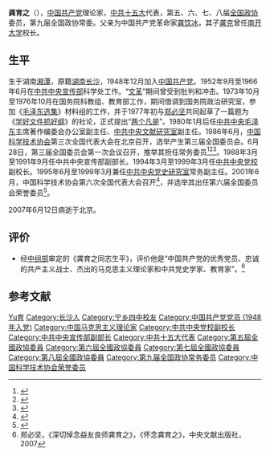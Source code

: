 '''龚育之'''（{{bd|1929年|12月26日|2007年|6月12日||G龚}}），[[中国共产党|中国共产党]]理论家，[[中共十五大|中共十五大]]代表，第五、六、七、八届[[全国政协|全国政协]]委员，第九届全国政协常委。父亲为中国共产党革命家[[龚饮冰|龚饮冰]]，其子[[龚克|龚克]]曾任[[南开大学|南开大学]]校长。

== 生平 ==
生于湖南[[湘潭|湘潭]]，原籍[[湖南|湖南]][[长沙|长沙]]，1948年12月加入[[中国共产党|中国共产党]]。1952年9月至1966年6月在[[中共中央宣传部|中共中央宣传部]]科学处工作。“[[文革|文革]]”期间曾受到批判和冲击。1973年10月至1976年10月在国务院科教组、教育部工作，期间借调到国务院政治研究室，参加《[[毛泽东选集|毛泽东选集]]》材料组的工作，并于1977年初与[[郑必坚|郑必坚]]共同起草了一篇题为《[[学好文件抓好纲|学好文件抓好纲]]》的社论，正式提出“[[两个凡是|两个凡是]]”。1980年1月后任[[中共中央|中共中央]][[毛泽东|毛泽东]]主席著作编委会办公室副主任、[[中共中央文献研究室|中共中央文献研究室]]副主任。1986年6月，[[中国科学技术协会|中国科学技术协会]]第三次全国代表大会在北京召开，选举产生第三届全国委员会。6月28日，第三届全国委员会第一次会议召开，推举其担任常务委员<ref>{{Cite book|title=中国科学技术协会第三次全国代表大会文件汇编|last=[[中国科协研究室|中国科协研究室]]编|publisher=中国科协研究室|pages=94-96}}</ref><ref>{{Cite book|title=中国共产党组织史资料 附卷4 中华人民共和国群众团体组织 1949.10-1997.9|last=[[中共中央组织部|中共中央组织部]]，中共中央党史研究室，中央档案馆|publisher=[[中共党史出版社|中共党史出版社]]|year=2000|isbn=7-80136-318-3|location=北京|pages=408}}</ref><ref>{{Cite book|title=当代中国科学技术发展史|last=陈建新等主编|publisher=[[湖北教育出版社|湖北教育出版社]]|year=1994.10|isbn=7-5351-1355-9|pages=609|location=武汉}}</ref>。1988年3月至1991年9月任中共中央宣传部副部长。1994年3月至1999年3月任[[中共中央党校|中共中央党校]]副校长。1995年6月至1999年3月兼任[[中共中央党史研究室|中共中央党史研究室]]常务副主任。2001年6月，中国科学技术协会第六次全国代表大会召开<ref>{{Cite book|title=企业科协工作手册|last=本书编委会编|publisher=北京：[[科学普及出版社|科学普及出版社]]|year=2008.10|isbn=978-7-110-06976-9|pages=2-3}}</ref>，并选举其出任第六届全国委员会荣誉委员<ref>{{Cite book|title=中国科学技术协会年鉴 2003|publisher=北京：[[中国科学技术出版社|中国科学技术出版社]]|year=2003.12|isbn=7-5046-3485-9|pages=23, 123}}</ref>。

2007年6月12日病逝于北京。

== 评价 ==
* 经[[中组部|中组部]]审定的《龚育之同志生平》，评价他是“中国共产党的优秀党员、忠诚的共产主义战士、杰出的马克思主义理论家和中共党史学家、教育家”。<ref>郑必坚，《深切悼念益友良师龚育之》，《怀念龚育之》，中央文献出版社，2007</ref>

== 参考文献 ==
{{reflist}}
{{中国科学技术协会第三届全国委员会}}
{{中国科学技术协会第五届全国委员会}}
{{中国科学技术协会第六届全国委员会}}

{{Authority control}}
{{DEFAULTSORT:Gong}}
[[Category:龔姓|Yu育]]
[[Category:长沙人|Category:长沙人]]
[[Category:宁乡四中校友|Category:宁乡四中校友]]
[[Category:中国共产党党员_(1948年入党)|Category:中国共产党党员 (1948年入党)]]
[[Category:中国马克思主义理论家|Category:中国马克思主义理论家]]
[[Category:中共中央党校副校长|Category:中共中央党校副校长]]
[[Category:中共中央宣传部副部长|Category:中共中央宣传部副部长]]
[[Category:中共十五大代表|Category:中共十五大代表]]
[[Category:第五屆全國政協委員|Category:第五屆全國政協委員]]
[[Category:第六屆全國政協委員|Category:第六屆全國政協委員]]
[[Category:第七屆全國政協委員|Category:第七屆全國政協委員]]
[[Category:第八屆全國政協委員|Category:第八屆全國政協委員]]
[[Category:第九届全国政协常务委员|Category:第九届全国政协常务委员]]
[[Category:中国科学技术协会荣誉委员|Category:中国科学技术协会荣誉委员]]